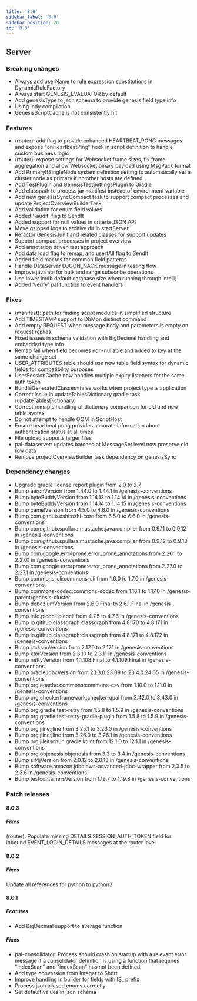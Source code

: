 ```yaml
---
title: '8.0'
sidebar_label: '8.0'
sidebar_position: 20
id: '8.0'
---
```


## Server

### Breaking changes
- Always add userName to rule expression substitutions in DynamicRuleFactory
- Always start GENESIS_EVALUATOR by default
- Add genesisType to json schema to provide genesis field type info
- Using indy compilation
- GenesisScriptCache is not consistently hit

### Features

- (router): add flag to provide enhanced HEARTBEAT_PONG messages and expose "onHeartbeatPing" hook in script definition to handle custom business logic
- (router): expose settings for Websocket frame sizes, fix frame aggregation and allow Websocket binary payload using MsgPack format
- Add PrimaryIfSingleNode system definition setting to automatically set a cluster node as primary if no other hosts are defined
- Add TestPlugin and GenesisTestSettingsPlugin to Gradle
- Add classpath to process jar manifest instead of environment variable
- Add new genesisSyncCompact task to support compact processes and update ProjectOverviewBuilderTask
- Add validation for enum field values
- Added '-audit' flag to SendIt
- Added support for null values in criteria JSON API
- Move gzipped logs to archive dir in startServer
- Refactor GenesisJunit and related classes for support updates
- Support compact processes in project overview
- Add annotation driven test approach
- Add data load flag to remap, and usertAll flag to SendIt
- Added field macros for common field patterns
- Handle DataServer LOGON_NACK message in testing flow
- Improve java api for bulk and range subscribe operations
- Use lower lmdb default database size when running through intellij
- Added 'verify' pal function to event handlers

### Fixes

- (manifest): path for finding script modules in simplified structure
- Add TIMESTAMP support to DbMon distinct command
- Add empty REQUEST when message body and parameters is empty on request replies
- Fixed issues in schema validation with BigDecimal handling and embedded type info
- Remap fail when field becomes non-nullable and added to key at the same change set
- USER_ATTRIBUTES table should use new table field syntax for dynamic fields for compatibility purposes
- UserSessionCache now handles multiple expiry listeners for the same auth token
- BundleGeneratedClasses=false works when project type is application
- Correct issue in updateTablesDictionary gradle task (updateTablesDictionary)
- Correct remap's handling of dictionary comparison for old and new table syntax
- Do not attempt to handle OOM in ScriptHost
- Ensure heartbeat pong provides accurate information about authentication status at all times
- File upload supports larger files
- pal-dataserver: updates batched at MessageSet level now preserve old row data
- Remove projectOverviewBuilder task dependency on genesisSync

### Dependency changes

- Upgrade gradle license report plugin from 2.0 to 2.7
- Bump aeronVersion from 1.44.0 to 1.44.1 in /genesis-conventions
- Bump byteBuddyVersion from 1.14.13 to 1.14.14 in /genesis-conventions
- Bump byteBuddyVersion from 1.14.14 to 1.14.15 in /genesis-conventions
- Bump camelVersion from 4.5.0 to 4.6.0 in /genesis-conventions
- Bump com.github.oshi:oshi-core from 6.5.0 to 6.6.0 in /genesis-conventions
- Bump com.github.spullara.mustache.java:compiler from 0.9.11 to 0.9.12 in /genesis-conventions
- Bump com.github.spullara.mustache.java:compiler from 0.9.12 to 0.9.13 in /genesis-conventions
- Bump com.google.errorprone:error_prone_annotations from 2.26.1 to 2.27.0 in /genesis-conventions
- Bump com.google.errorprone:error_prone_annotations from 2.27.0 to 2.27.1 in /genesis-conventions
- Bump commons-cli:commons-cli from 1.6.0 to 1.7.0 in /genesis-conventions
- Bump commons-codec:commons-codec from 1.16.1 to 1.17.0 in /genesis-parent/genesis-cluster
- Bump debeziumVersion from 2.6.0.Final to 2.6.1.Final in /genesis-conventions
- Bump info.picocli:picocli from 4.7.5 to 4.7.6 in /genesis-conventions
- Bump io.github.classgraph:classgraph from 4.8.170 to 4.8.171 in /genesis-conventions
- Bump io.github.classgraph:classgraph from 4.8.171 to 4.8.172 in /genesis-conventions
- Bump jacksonVersion from 2.17.0 to 2.17.1 in /genesis-conventions
- Bump ktorVersion from 2.3.10 to 2.3.11 in /genesis-conventions
- Bump nettyVersion from 4.1.108.Final to 4.1.109.Final in /genesis-conventions
- Bump oracleJdbcVersion from 23.3.0.23.09 to 23.4.0.24.05 in /genesis-conventions
- Bump org.apache.commons:commons-csv from 1.10.0 to 1.11.0 in /genesis-conventions
- Bump org.checkerframework:checker-qual from 3.42.0 to 3.43.0 in /genesis-conventions
- Bump org.gradle.test-retry from 1.5.8 to 1.5.9 in /genesis-conventions
- Bump org.gradle:test-retry-gradle-plugin from 1.5.8 to 1.5.9 in /genesis-conventions
- Bump org.jline:jline from 3.25.1 to 3.26.0 in /genesis-conventions
- Bump org.jline:jline from 3.26.0 to 3.26.1 in /genesis-conventions
- Bump org.jlleitschuh.gradle.ktlint from 12.1.0 to 12.1.1 in /genesis-conventions
- Bump org.objenesis:objenesis from 3.3 to 3.4 in /genesis-conventions
- Bump slf4jVersion from 2.0.12 to 2.0.13 in /genesis-conventions
- Bump software.amazon.jdbc:aws-advanced-jdbc-wrapper from 2.3.5 to 2.3.6 in /genesis-conventions
- Bump testcontainersVersion from 1.19.7 to 1.19.8 in /genesis-conventions

### Patch releases

#### 8.0.3

##### Fixes

(router): Populate missing DETAILS.SESSION_AUTH_TOKEN field for inbound EVENT_LOGIN_DETAILS messages at the router level

#### 8.0.2

##### Fixes

Update all references for python to python3

#### 8.0.1

##### Features

- Add BigDecimal support to average function

##### Fixes
- pal-consolidator: Process should crash on startup with a relevant error message if a consolidator definition is using a function that requires "indexScan" and "indexScan" has not been defined
- Add type conversion from Integer to Short
- Improve handling in builder for fields with IS_ prefix
- Process json aliased enums correctly
- Set default values in json schema


